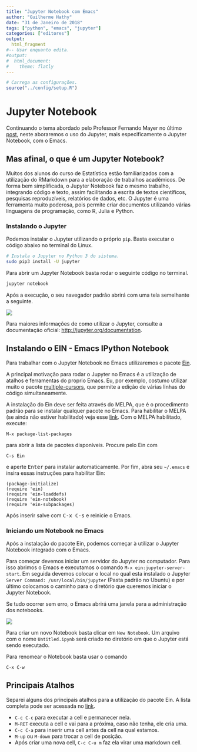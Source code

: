 ```yaml
---
title: "Jupyter Notebook com Emacs"
author: "Guilherme Hathy"
date: "31 de Janeiro de 2018"
tags: ["python", "emacs", "jupyter"]
categories: ["editores"]
output:
  html_fragment
#-- Usar enquanto edita.
#output:
#  html_document:
#    theme: flatly
---
```


```r
# Carrega as configurações.
source("../config/setup.R")
```
# Jupyter Notebook

Continuando o tema abordado pelo Professor Fernando Mayer no último
[post](http://blog.leg.ufpr.br/archives/363), neste aboraremos o uso
do Jupyter, mais especificamente o Jupyter Notebook, com o
Emacs.

## Mas afinal, o que é um Jupyter Notebook?

Muitos dos alunos do curso de Estatística estão familiarizados com a
utilização do RMarkdown para a elaboração de trabalhos acadêmicos.
De forma bem simplificada, o Jupyter Notebook faz o mesmo trabalho,
integrando código e texto, assim facilitando a escrita de textos
científicos, pesquisas reproduzíveis, relatórios de dados, etc.
O Jupyter é uma ferramenta muito poderosa, pois permite criar
documentos utilizando várias linguagens de programação, como R, Julia e Python.

### Instalando o Jupyter

Podemos instalar o Jupyter utilizando o próprio `pip`.
Basta executar o código abaixo no terminal do Linux.

```sh
# Instala o Jupyter no Python 3 do sistema.
sudo pip3 install -U jupyter
```

Para abrir um Jupyter Notebook basta rodar o seguinte código no
terminal.

``` sh
jupyter notebook
```

Após a execução, o seu navegador padrão abrirá com uma tela semelhante
a seguinte.



![](img/jupyter.png)

Para maiores informações de como utilizar o Jupyter, consulte a
documentação oficial: <http://jupyter.org/documentation>.

## Instalando o EIN - Emacs IPython Notebook

Para trabalhar com o Jupyter Notebook no Emacs utilizaremos o pacote
[Ein](https://tkf.github.io/emacs-ipython-notebook/).

A principal motivação para rodar o Jupyter no Emacs é a utilização de
atalhos e ferramentas do proprio Emacs. Eu, por exemplo, costumo utilizar
muito o pacote [multiple-cursors](https://github.com/magnars/multiple-cursors.el),
que permite a edição de várias linhas do código simultaneamente.

A instalação do Ein deve ser feita através do MELPA, que é o
procedimento padrão para se instalar qualquer pacote no Emacs. Para
habilitar o MELPA (se ainda não estiver habilitado) veja esse
[link](https://www.emacswiki.org/emacs/MELPA). Com o MELPA habilitado, execute:

```
M-x package-list-packages
```

para abrir a lista de pacotes disponíveis. Procure pelo Ein
com

```
C-s Ein
```

e aperte <kbd>Enter</kbd> para instalar automaticamente. Por fim,
abra seu `~/.emacs` e insira essas instruções para habilitar Ein:

```
(package-initialize)
(require 'ein)
(require 'ein-loaddefs)
(require 'ein-notebook)
(require 'ein-subpackages)
```

Após inserir salve com <kbd>C-x C-s</kbd> e reinicie o Emacs.

### Iniciando um Notebook no Emacs

Após a instalação do pacote Ein, podemos começar à utilizar o Jupyter
Notebook integrado com o Emacs.

Para começar devemos iniciar um servidor do Jupyter no computador.
Para isso abrimos o Emacs e executamos o comando `M-x ein:jupyter-server-start`.
Em seguida devemos colocar o local no qual esta instalado o Jupyter `Server Command:
/usr/local/bin/jupyter` (Pasta padrão no Ubuntu) e por último colocamos
o caminho para o diretório que queremos iniciar o Jupyter Notebook.

Se tudo ocorrer sem erro, o Emacs abrirá uma janela para a administração dos notebooks.

![](img/emacs.png)

Para criar um novo Notebook basta clicar em `New Notebook`. Um arquivo com o nome `Untitled.ipynb`
será criado no diretório em que o Jupyter está sendo executado.

Para renomear o Notebook basta usar o comando

```
C-x C-w
```

## Principais Atalhos

Separei alguns dos principais atalhos para a utilização do pacote Ein.
A lista completa pode ser acessada no [link](https://tkf.github.io/emacs-ipython-notebook/#commands-keybinds).

  - `C-c C-c` para executar a cell e permanecer nela.
  - `M-RET` executa a cell e vai para a próxima, caso não tenha, ele cria uma.
  - `C-c C-a` para inserir uma cell antes da cell na qual estamos.
  - `M-up` ou `M-down` para trocar a cell de posição.
  - Após criar uma nova cell, `C-c C-u m` faz ela virar uma markdown cell.
